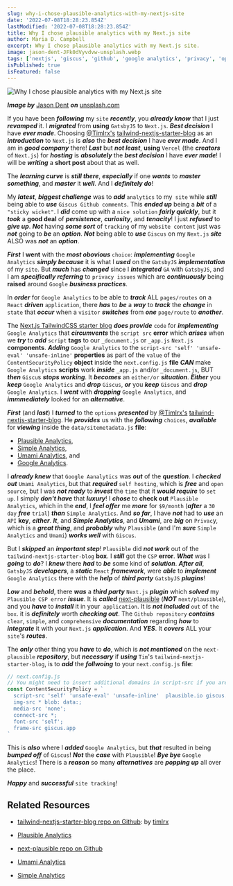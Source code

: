 ```yaml
---
slug: why-i-chose-plausible-analytics-with-my-nextjs-site
date: '2022-07-08T18:28:23.854Z'
lastModified: '2022-07-08T18:28:23.854Z'
title: Why I chose plausible analytics with my Next.js site
author: Maria D. Campbell
excerpt: Why I chose plausible analytics with my Next.js site.
image: jason-dent-JFk0dVyvdvw-unsplash.webp
tags: ['nextjs', 'giscus', 'github', 'google analytics', 'privacy', 'open source software']
isPublished: true
isFeatured: false
---
```


![Why I chose plausible analytics with my Next.js site](jason-dent-JFk0dVyvdvw-unsplash.webp)

***Image by*** [Jason Dent](https://unsplash.com/@jdent) ***on*** [unsplash.com](https://unsplash.com/photos/JFk0dVyvdvw)

If you have been **_following_** my `site` **_recently_**, you **_already
know_** that I just **_revamped_** it. I **_migrated_** from **using**
`GatsbyJS` to `Next.js`. **_Best decision_** I have **_ever made_**. Choosing [@Timlrx's](https://github.com/timlrx) [tailwind-nextjs-starter-blog](https://github.com/timlrx/tailwind-nextjs-starter-blog) as an **_introduction_** to `Next.js` is **_also_** the **_best decision_** I have **_ever made_**. And I am in **_good company_** there! **_Last_** but **_not least_**, **using** `Vercel` (the **_creators_** of `Next.js`) for **_hosting_** is **_absolutely_** the **_best decision_** I have **_ever made_**! I will be **_writing_** a **short post** about that as well.

The **_learning curve_** is **_still there_**, **_especially_** if one
**_wants_** to **_master something_**, and **_master_** it **_well_**. And I
**_definitely do_**!

My **_latest_**, **_biggest challenge_** was to **_add_** `analytics` to
my` site` while **_still_** being able to **_use_** `Giscus Github comments`. This **_ended up_** being a **_bit_** of a `"sticky wicket"`. I **_did_** come up with a `nice solution` **_fairly quickly_**, but it **_took_** a **good deal** of **_persistence_**, **_curiosity_**, and **_tenacity_**! I just **_refused_** to **_give up_**. **_Not_** having **_some sort_** of `tracking` of my `website content` just was **_not_** going to **_be_** an **_option_**. **_Not_** being able to **_use_** `Giscus` on my `Next.js` **_site_** ALSO was **_not_** an **_option_**.

**_First_** I **went** with the **_most obovious_** `choice`: **_implementing_** `Google Analytics` **_simply because_** it is what I **_used_** on the `GatsbyJS` **_implementation_** of my `site`. But **_much_** has **_changed_** since I **_integrated_** `GA` with `GatsbyJS`, and I am **_specifically referring_** to `privacy issues` which are **_continuously_** being **raised** around `Google` **_business practices_**.

In **_order_** for `Google Analytics` to be able to **_track_** ALL
`pages/routes` on a `React` **_driven_** `application`, there **_has_** to
**_be_** a **_way_** to **_track_** the **_change_** in `state` that **_occur_** when a `visitor` **_switches_** from **_one_** `page/route` to **_another_**.

The [Next.js TailwindCSS starter blog](https://github.com/timlrx/tailwind-nextjs-starter-blog) **_does provide_** `code` for **_implementing_** `Google Analytics` that **_circumvents_** the `script src` **error** which **_arises_** when we **_try_** to **_add_** `script` **tags** to our `_document.js` or `_app.js` `Next.js` **components**. **_Adding_** `Google Analytics` to the `script-src 'self' 'unsafe-eval' 'unsafe-inline'` **properties** as part of the `value` of the `ContentSecurityPolicy` **object** inside the `next.config.js` **file** **_CAN_** make `Google Analytics` **scripts** work **_inside_**
`_app.js` and/or `_document.js`, BUT **_then_** `Giscu`s **_stops working_**. It **_becomes_** an `either/or` **_situation_**. **_Either_** you **_keep_** `Google Analytics` and **_drop_** `Giscus`, **_or_** you **_keep_** `Giscus` and **_drop_** `Google Analytics`. I **_went_** with **_dropping_** `Google Analytics`, and **_immmediately_** looked for an **_alternative_**.

**_First_** (and **_last_**) I **_turned_** to the `options` **_presented_** by [@Timlrx's](https://github.com/timlrx)
[tailwind-nextjs-starter-blog](https://github.com/timlrx/tailwind-nextjs-starter-blog). He **_provides_** us with the **_following_** `choices`, **_available_** for **_viewing_** inside the `data/sitemetadata.js` **file**:

- [Plausible Analytics](https://plausible.io/),
- [Simple Analytics](https://www.simpleanalytics.com/pricing),
- [Umami Analytics](https://umami.is/), and
- [Google Analytics](https://analytics.google.com/).

I **_already knew_** that `Google Aanalytics` was **_out_** of the
**_question_**. I **_checked out_** `Umami Analytics`, but that **_required_** `self hosting`, which is **_free_** and `open source`, but I was **_not ready_** to **_invest_** the `time` that it **_would require_** to `set up`. I simply **_don't have_** that **_luxury_**! I **_chose_** to **check out** `Plausible Analytics`, which in the **_end_**, I **_feel offer_** me **_more_** for `$9/month` (**_after_** a `30 day` **_free_** `trial`) **_than_** `Simple Analytics`. And **_so far_**, I have **_not_** had to **_use_** an `API` **key**, **_either_**. **_It_**, and **_Simple Analytics_**, and **_Umami_**, are **_big_** on `Privac`y, which is a **_great thing_**, and **_probably_** why `Plausible` (and I'm **_sure_** `Simple Analytics` and `Umami`) **_works well_** with `Giscus`.

But I **_skipped_** an **_important step_**! `Plausible` did **_not work_** out of the `tailwind-nextjs-starter-blog` **box**. I **_still_** got the `CSP` **error**. **_What_** was I **_going_** to **_do_**? I **_knew_** there **_had_** to **_be_** some kind of **_solution_**. **_After all_**, `GatsbyJS` **_developers_**, a **_static_** `React` **_framework_**, were **_able_** to **_implement_** `Google Analytics` there with the **_help_** of **_third party_** `GatsbyJS` **_plugins_**!

**_Low_** and **_behold_**, there **_was_** a **_third party_** `Next.js`
**_plugin_** which **_solved_** my `Plausible CSP error` **_issue_**. It is
**_called_** [next-plausible](https://github.com/4lejandrito/next-plausible)
(**_NOT_** `next/plausible`), and you **_have_** to **_install_** it in
your` application`. It is **_not included_** `out` of `the box`. it is
**_definitely_** worth **_checking out_**. The `Github repository`
**_contains_** `clear`, `simple`, and `comprehensive` **_documentation_**
regarding **_how_** to **_integrate_** it with your `Next.js` **_application_**. And **_YES_**. It **_covers_** ALL your `site`'s **_routes_**.

The **_only_** other thing you **_have_** to **_do_**, which is **_not
mentioned_** on the `next-plausible` **_repository_**, but **_necessary_** if **_using_** `Tim`'s `tailwind-nextjs-starter-blog`, is to **_add_** the
**_follwoing_** to your `next.config.js` **file**:

```javascript
// next.config.js
// You might need to insert additional domains in script-src if you are using external services
const ContentSecurityPolicy = `
  script-src 'self' 'unsafe-eval' 'unsafe-inline'  plausible.io giscus.app;
  img-src * blob: data:;
  media-src 'none';
  connect-src *;
  font-src 'self';
  frame-src giscus.app
`
```

This is **_also_** where I **_added_** `Google Analytics`, but **_that_**
resulted in being **_bumped off_** of `Giscus`! **_Not_** the **_case_** with `Plausible`! **_Bye bye_** `Google Analytics`! There is a **_reason_** so many **_alternatives_** are **_popping up_** all over the place.

**_Happy_** and **_successful_** `site tracking`!

## Related Resources

-   [tailwind-nextjs-starter-blog repo on Github](https://github.com/timlrx/tailwind-nextjs-starter-blog):
    by [timlrx](https://github.com/timlrx)

-   [Plausible Analytics](https://plausible.io/)

-   [next-plausible repo on Github](https://github.com/4lejandrito/next-plausible)

-   [Umami Analytics](https://umami.is/)

-   [Simple Analytics](https://www.simpleanalytics.com/)